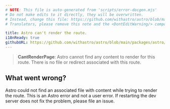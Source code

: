 ```yaml
---
# NOTE: This file is auto-generated from 'scripts/error-docgen.mjs'
# Do not make edits to it directly, they will be overwritten.
# Instead, change this file: https://github.com/withastro/astro/blob/main/packages/astro/src/core/errors/errors-data.ts
# Translators, please remove this note and the <DontEditWarning/> component.

title: Astro can't render the route.
i18nReady: true
githubURL: https://github.com/withastro/astro/blob/main/packages/astro/src/core/errors/errors-data.ts
---
```


<DontEditWarning />


> **CantRenderPage**: Astro cannot find any content to render for this route. There is no file or redirect associated with this route.

## What went wrong?
Astro could not find an associated file with content while trying to render the route. This is an Astro error and not a user error. If restarting the dev server does not fix the problem, please file an issue.



